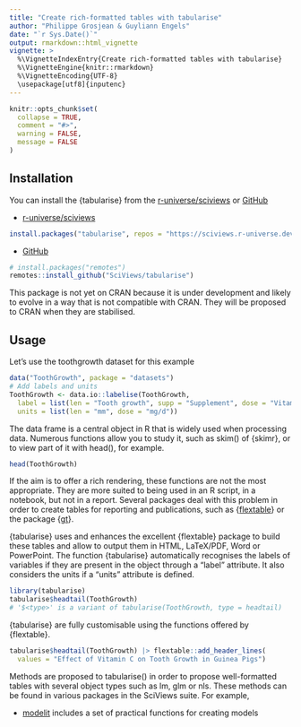 ```yaml
---
title: "Create rich-formatted tables with tabularise"
author: "Philippe Grosjean & Guyliann Engels"
date: "`r Sys.Date()`"
output: rmarkdown::html_vignette
vignette: >
  %\VignetteIndexEntry{Create rich-formatted tables with tabularise}
  %\VignetteEngine{knitr::rmarkdown}
  %\VignetteEncoding{UTF-8}
  \usepackage[utf8]{inputenc}
---
```


```r
knitr::opts_chunk$set(
  collapse = TRUE,
  comment = "#>",
  warning = FALSE,
  message = FALSE
)
```

## Installation

You can install the {tabularise} from the [r-universe/sciviews](https://sciviews.r-universe.dev) or [GitHub](https://github.com/)

-   [r-universe/sciviews](https://sciviews.r-universe.dev)

```r
install.packages("tabularise", repos = "https://sciviews.r-universe.dev")
```

-   [GitHub](https://github.com/)

```r
# install.packages("remotes")
remotes::install_github("SciViews/tabularise")
```

This package is not yet on CRAN because it is under development and likely to evolve in a way that is not compatible with CRAN. They will be proposed to CRAN when they are stabilised.

## Usage

Let's use the toothgrowth dataset for this example

```r
data("ToothGrowth", package = "datasets")
# Add labels and units
ToothGrowth <- data.io::labelise(ToothGrowth,
  label = list(len = "Tooth growth", supp = "Supplement", dose = "Vitamin C dose"),
  units = list(len = "mm", dose = "mg/d"))
```

The data frame is a central object in R that is widely used when processing data. Numerous functions allow you to study it, such as skim() of {skimr}, or to view part of it with head(), for example.

```r
head(ToothGrowth)
```

If the aim is to offer a rich rendering, these functions are not the most appropriate. They are more suited to being used in an R script, in a notebook, but not in a report. Several packages deal with this problem in order to create tables for reporting and publications, such as {[flextable](https://davidgohel.github.io/flextable/index.html)} or the package {[gt](https://gt.rstudio.com/)}.

{tabularise} uses and enhances the excellent {flextable} package to build these tables and allow to output them in HTML, LaTeX/PDF, Word or PowerPoint. The function {tabularise} automatically recognises the labels of variables if they are present in the object through a “label” attribute. It also considers the units if a “units” attribute is defined.

```r
library(tabularise)
tabularise$headtail(ToothGrowth) 
# '$<type>' is a variant of tabularise(ToothGrowth, type = headtail)
```

{tabularise} are fully customisable using the functions offered by {flextable}.

```r
tabularise$headtail(ToothGrowth) |> flextable::add_header_lines(
  values = "Effect of Vitamin C on Tooth Growth in Guinea Pigs")
```

Methods are proposed to tabularise() in order to propose well-formatted tables with several object types such as lm, glm or nls. These methods can be found in various packages in the SciViews suite. For example,

-   [modelit](https://www.sciviews.org/modelit/) includes a set of practical functions for creating models
